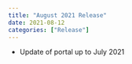 ```yaml
---
title: "August 2021 Release"
date: 2021-08-12
categories: ["Release"]
---
```


<script src="/rmarkdown-libs/header-attrs/header-attrs.js"></script>


<ul>
<li>Update of portal up to July 2021</li>
</ul>
